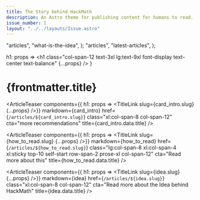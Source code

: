 ```yaml
---
title: The Story behind HackMath
description: An Astro theme for publishing content for humans to read.
issue_number: 1
layout: "../../layouts/Issue.astro"
---
```



  "articles",
  "what-is-the-idea",
);
    "articles",
    "latest-articles",
);

  h1: props => <h1 class="col-span-12 text-3xl lg:text-9xl font-display text-center text-balance" {...props} />
}

# {frontmatter.title}

<ArticleTeaser
  components={{ h1: props => <TitleLink slug={card_intro.slug} {...props} />}}
  markdown={card_intro}
  href={`/articles/${card_intro.slug}`}
  class="xl:col-span-8 col-span-12"
  cta="more recommendations"
  title={card_intro.data.title}
/>

<ArticleTeaser
  components={{ h1: props => <TitleLink slug={how_to_read.slug} {...props} />}}
  markdown={how_to_read}
  href={`/articles/${how_to_read.slug}`}
  class="lg:col-span-8 xl:col-span-4 xl:sticky top-10 self-start row-span-2 prose-xl col-span-12"
  cta="Read more about this"
  title={how_to_read.data.title}
/>

<ArticleTeaser
  components={{ h1: props => <TitleLink slug={idea.slug} {...props} />}}
  markdown={idea}
  href={`/articles/${idea.slug}`}
  class="xl:col-span-8 col-span-12"
  cta="Read more about the Idea behind HackMath"
  title={idea.data.title}
/>
